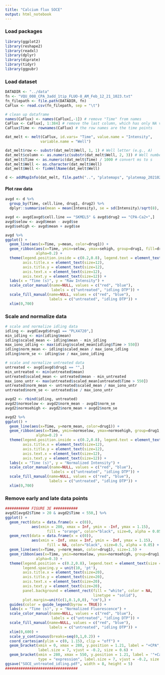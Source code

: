 ```yaml
---
title: "Calcium flux SOCE"
output: html_notebook
---
```


### Load packages
```r
library(ggplot2)
library(reshape2)
library(readxl)
library(dplyr)
library(diprate)
library(tidyr)
library(ggpubr)
```

### Load dataset
```r
DATADIR <- "../data"
fn <- "VQU_008_CPA_3add_1tip_FLUO-8_AM_Feb_12_21_1023.txt"
fn_filepath <- file.path(DATADIR, fn)
CaFlux <- read.csv(fn_filepath, sep = "\t")

# clean up dataframe
names(CaFlux) <- names(CaFlux[,-1]) # remove "Time" from names
CaFlux <- CaFlux[, 1:384] # remove the last column, which has only NA values
CaFlux$Time <- rownames(CaFlux) # the row names are the time points

dat_melt <- melt(CaFlux, id.vars= "Time", value.name = "Intensity", 
                variable.name = "Well")

dat_melt$row <- substr(dat_melt$Well, 1, 1) # Well letter (e.g., A)
dat_melt$column <- as.numeric(substr(dat_melt$Well, 2, 3)) # Well number (e.g., 24)
dat_melt$Time <- as.numeric(dat_melt$Time) / 1000 # convert ms to s
dat_melt$Well <- as.character(dat_melt$Well)
dat_melt$Well <- fixWellName(dat_melt$Well)

d <- addMapInfo(dat_melt, file.path("..", "platemaps", "platemap_20210211.tsv"))
```

#### Plot raw data
```r
avgd <- d %>%
  group_by(Time, cell.line, drug1, drug2) %>%
  dplyr::summarise(mean = mean(Intensity), se = sd(Intensity)/sqrt(8), n = n())

avgd <- avgd[avgd$cell.line == "SKMEL5" & avgd$drug2 == "CPA-Ca2+",]
avgd$selow <- avgd$mean - avgd$se
avgd$sehigh <- avgd$mean + avgd$se

avgd %>%
ggplot() +
  geom_line(aes(x=Time, y=mean, color=drug1)) +
  geom_ribbon(aes(x=Time, ymin=selow, ymax=sehigh, group=drug1, fill=drug1), 
              alpha=0.2) +
  theme(legend.position.inside = c(0.2,0.8), legend.text = element_text(size = 12),
        axis.title.x = element_text(size=12), 
        axis.title.y = element_text(size=12), 
        axis.text.x = element_text(size=12), 
        axis.text.y = element_text(size=12)) +
  labs(x = "Time (s)", y = "Raw Intensity") + 
  scale_color_manual(name=NULL, values = c("red", "blue"), 
                     labels = c("untreated", "idling DTP")) +
  scale_fill_manual(name=NULL, values = c("red", "blue"), 
                    labels = c("untreated", "idling DTP")) +
  xlim(0,700)
```

### Scale and normalize data
```r
# scale and normalize idling data
idling <- avgd[avgd$drug1 == "PLX4720",]
min_idling <- min(idling$mean)
idling$scaled_mean <- idling$mean - min_idling
max_iono_idling <- max(idling$scaled_mean[idling$Time > 550])
idling$norm_mean <- idling$scaled_mean / max_iono_idling
idling$norm_se <- idling$se / max_iono_idling

# scale and normalize untreated data
untreated <- avgd[avgd$drug1 == "",]
min_untreated <- min(untreated$mean)
untreated$scaled_mean <- untreated$mean - min_untreated
max_iono_untr <- max(untreated$scaled_mean[untreated$Time > 550])
untreated$norm_mean <- untreated$scaled_mean / max_iono_untr
untreated$norm_se <- untreated$se / max_iono_untr

avgd2 <- rbind(idling, untreated)
avgd2$normselow <- avgd2$norm_mean - avgd2$norm_se
avgd2$normsehigh <- avgd2$norm_mean + avgd2$norm_se

avgd2 %>%
ggplot() +
  geom_line(aes(x=Time, y=norm_mean, color=drug1)) +
  geom_ribbon(aes(x=Time, ymin=normselow, ymax=normsehigh, group=drug1, fill=drug1), 
              alpha=0.2) +
  theme(legend.position.inside = c(0.2,0.8), legend.text = element_text(size = 12),
        axis.title.x = element_text(size=12), 
        axis.title.y = element_text(size=12), 
        axis.text.x = element_text(size=12), 
        axis.text.y = element_text(size=12)) +
  labs(x = "Time (s)", y = "Normalized Intensity") +
  scale_color_manual(name=NULL, values = c("red", "blue"), 
                     labels = c("untreated", "idling DTP")) +
  scale_fill_manual(name=NULL, values = c("red", "blue"), 
                    labels = c("untreated", "idling DTP")) +
  xlim(0,700)
```

### Remove early and late data points
```r
########### FIGURE 3E ###########
avgd2[avgd2$Time > 20 & avgd2$Time < 550,] %>%
ggplot() +
  geom_rect(data = data.frame(x = c(0)), 
            aes(xmin = 280, xmax = Inf, ymin = -Inf, ymax = 1.15),
                   fill = "orange", color="black", size=0, alpha = 0.05) +
  geom_rect(data = data.frame(x = c(0)), 
            aes(xmin = -Inf, xmax = Inf, ymin = -Inf, ymax = 1.15),
                   fill = NA, color="black", size=0.5, alpha = 0.05) +
  geom_line(aes(x=Time, y=norm_mean, color=drug1), size=1.5) +
  geom_ribbon(aes(x=Time, ymin=normselow, ymax=normsehigh, group=drug1, fill=drug1), 
              alpha=0.3) +
  theme(legend.position = c(0.2,0.8), legend.text = element_text(size = 20),
        legend.spacing.y = unit(10, 'pt'),
        axis.title.x = element_text(size=20), 
        axis.title.y = element_text(size=20), 
        axis.text.x = element_text(size=20), 
        axis.text.y = element_text(size=20),
        panel.background = element_rect(fill = "white", color = NA, 
                                        linetype = "solid"),
        plot.margin=unit(c(1,0.1,0,0), "cm"),) +
  guides(color = guide_legend(byrow = TRUE)) +
  labs(x = "Time (s)", y = "Normalized Fluorescence") +
  scale_color_manual(name=NULL, values = c("red", "blue"), 
                     labels = c("untreated", "idling DTP")) +
  scale_fill_manual(name=NULL, values = c("red", "blue"), 
                    labels = c("untreated", "idling DTP")) +
  xlim(0,600) + 
  scale_y_continuous(breaks=seq(0,1,0.2)) +
  coord_cartesian(ylim = c(0, 1.15), clip = "off") +
  geom_bracket(xmin = 0, xmax = 280, y.position = 1.21, label = "+CPA", 
               label.size = 7, vjust = -0.2, size = 0.6) + 
  geom_bracket(xmin = 280, xmax = 550, y.position = 1.21, label = '"+Ca"^"2+"', 
               type = "expression", label.size = 7, vjust = -0.2, size = 0.6)
ggsave("SOCE_untreated_idling.pdf", width = 8, height = 5)
#################################
```
